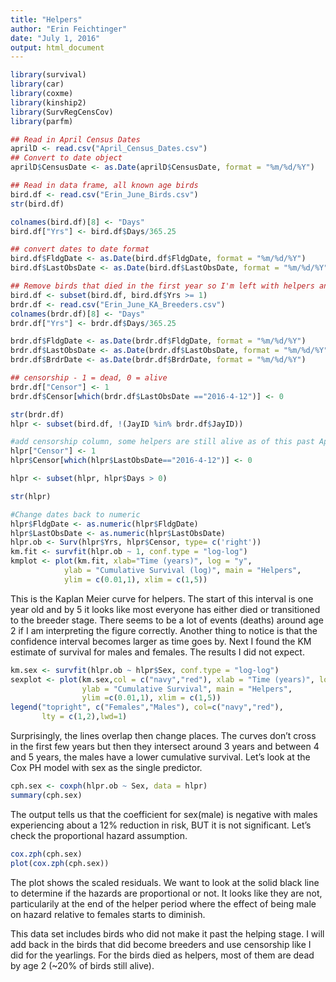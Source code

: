 ```yaml
---
title: "Helpers"
author: "Erin Feichtinger"
date: "July 1, 2016"
output: html_document
---
```


```r
library(survival)
library(car)
library(coxme)
library(kinship2)
library(SurvRegCensCov)
library(parfm)

## Read in April Census Dates
aprilD <- read.csv("April_Census_Dates.csv")
## Convert to date object
aprilD$CensusDate <- as.Date(aprilD$CensusDate, format = "%m/%d/%Y")

## Read in data frame, all known age birds
bird.df <- read.csv("Erin_June_Birds.csv")
str(bird.df)

colnames(bird.df)[8] <- "Days"
bird.df["Yrs"] <- bird.df$Days/365.25

## convert dates to date format
bird.df$FldgDate <- as.Date(bird.df$FldgDate, format = "%m/%d/%Y")
bird.df$LastObsDate <- as.Date(bird.df$LastObsDate, format = "%m/%d/%Y")

## Remove birds that died in the first year so I'm left with helpers and breeders
bird.df <- subset(bird.df, bird.df$Yrs >= 1)
brdr.df <- read.csv("Erin_June_KA_Breeders.csv")
colnames(brdr.df)[8] <- "Days"
brdr.df["Yrs"] <- brdr.df$Days/365.25

brdr.df$FldgDate <- as.Date(brdr.df$FldgDate, format = "%m/%d/%Y")
brdr.df$LastObsDate <- as.Date(brdr.df$LastObsDate, format = "%m/%d/%Y")
brdr.df$BrdrDate <- as.Date(brdr.df$BrdrDate, format = "%m/%d/%Y")

## censorship - 1 = dead, 0 = alive
brdr.df["Censor"] <- 1 
brdr.df$Censor[which(brdr.df$LastObsDate =="2016-4-12")] <- 0

str(brdr.df)
hlpr <- subset(bird.df, !(JayID %in% brdr.df$JayID))

#add censorship column, some helpers are still alive as of this past April
hlpr["Censor"] <- 1
hlpr$Censor[which(hlpr$LastObsDate=="2016-4-12")] <- 0

hlpr <- subset(hlpr, hlpr$Days > 0)

str(hlpr)

#Change dates back to numeric 
hlpr$FldgDate <- as.numeric(hlpr$FldgDate)
hlpr$LastObsDate <- as.numeric(hlpr$LastObsDate)
hlpr.ob <- Surv(hlpr$Yrs, hlpr$Censor, type= c('right'))
km.fit <- survfit(hlpr.ob ~ 1, conf.type = "log-log")
kmplot <- plot(km.fit, xlab="Time (years)", log = "y", 
            ylab = "Cumulative Survival (log)", main = "Helpers",
            ylim = c(0.01,1), xlim = c(1,5))
```

This is the Kaplan Meier curve for helpers. The start of this interval is one year old and by 5 it looks like most everyone has either died or transitioned to the breeder stage. There seems to be a lot of events (deaths) around age 2 if I am interpreting the figure correctly. Another thing to notice is that the confidence interval becomes larger as time goes by. Next I found the KM estimate of survival for males and females. The results I did not expect. 

```r
km.sex <- survfit(hlpr.ob ~ hlpr$Sex, conf.type = "log-log")
sexplot <- plot(km.sex,col = c("navy","red"), xlab = "Time (years)", log = "y",
                ylab = "Cumulative Survival", main = "Helpers",
                ylim =c(0.01,1), xlim = c(1,5))
legend("topright", c("Females","Males"), col=c("navy","red"),
       lty = c(1,2),lwd=1)
```

Surprisingly, the lines overlap then change places. The curves don't cross in the first few years but then they intersect around 3 years and between 4 and 5 years, the males have a lower cumulative survival. Let's look at the Cox PH model with sex as the single predictor. 

```r
cph.sex <- coxph(hlpr.ob ~ Sex, data = hlpr)
summary(cph.sex)
```


The output tells us that the coefficient for sex(male) is negative with males experiencing about a 12% reduction in risk, BUT it is not significant. Let's check the proportional hazard assumption. 

```r
cox.zph(cph.sex)
plot(cox.zph(cph.sex))
```

The plot shows the scaled residuals. We want to look at the solid black line to determine if the hazards are proportional or not. It looks like they are not, particularily at the end of the helper period where the effect of being male on hazard relative to females starts to diminish. 

This data set includes birds who did not make it past the helping stage. I will add back in the birds that did become breeders and use censorship like I did for the yearlings. For the birds died as helpers, most of them are dead by age 2 (~20% of birds still alive). 
